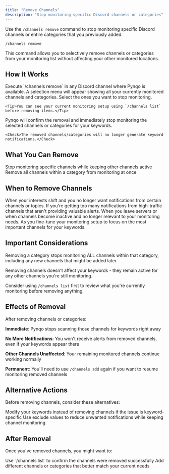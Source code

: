 ```yaml
---
title: "Remove Channels"
description: "Stop monitoring specific Discord channels or categories"
---
```


Use the `/channels remove` command to stop monitoring specific Discord channels or entire categories that you previously added.

```
/channels remove
```

<Info>This command allows you to selectively remove channels or categories from your monitoring list without affecting your other monitored locations.</Info>

## How It Works

<Steps>
  <Step title="Send the Command">
    Execute `/channels remove` in any Discord channel where Pynqo is available.
  </Step>
  <Step title="Choose What to Remove">
    A selection menu will appear showing all your currently monitored channels and categories. Select the ones you want to stop monitoring.
    
    <Tip>You can see your current monitoring setup using `/channels list` before removing items.</Tip>
  </Step>
  <Step title="Confirm Removal">
    Pynqo will confirm the removal and immediately stop monitoring the selected channels or categories for your keywords.
    
    <Check>The removed channels/categories will no longer generate keyword notifications.</Check>
  </Step>
</Steps>

## What You Can Remove

<CardGroup cols={2}>
  <Card title="Individual Channels" icon="hashtag">
    Stop monitoring specific channels while keeping other channels active
  </Card>
  <Card title="Entire Categories" icon="folder">
    Remove all channels within a category from monitoring at once
  </Card>
</CardGroup>

## When to Remove Channels

<Accordion title="Interest Changes">
When your interests shift and you no longer want notifications from certain channels or topics.
</Accordion>

<Accordion title="Reducing Noise">
If you're getting too many notifications from high-traffic channels that aren't providing valuable alerts.
</Accordion>

<Accordion title="Server Changes">
When you leave servers or when channels become inactive and no longer relevant to your monitoring needs.
</Accordion>

<Accordion title="Refining Setup">
As you fine-tune your monitoring setup to focus on the most important channels for your keywords.
</Accordion>

## Important Considerations

<Warning>Removing a category stops monitoring ALL channels within that category, including any new channels that might be added later.</Warning>

<Note>Removing channels doesn't affect your keywords - they remain active for any other channels you're still monitoring.</Note>

<Tip>Consider using `/channels list` first to review what you're currently monitoring before removing anything.</Tip>

## Effects of Removal

After removing channels or categories:

<Check>**Immediate**: Pynqo stops scanning those channels for keywords right away</Check>

<Check>**No More Notifications**: You won't receive alerts from removed channels, even if your keywords appear there</Check>

<Check>**Other Channels Unaffected**: Your remaining monitored channels continue working normally</Check>

<Warning>**Permanent**: You'll need to use `/channels add` again if you want to resume monitoring removed channels</Warning>

## Alternative Actions

Before removing channels, consider these alternatives:

<CardGroup cols={2}>
  <Card title="Adjust Keywords" icon="edit" href="/user-guides/discord-commands/keywords/managee">
    Modify your keywords instead of removing channels if the issue is keyword-specific
  </Card>
  <Card title="Add Exclude Values" icon="filter" href="/user-guides/discord-commands/keywords/manage">
    Use exclude values to reduce unwanted notifications while keeping channel monitoring
  </Card>
</CardGroup>

## After Removal

Once you've removed channels, you might want to:

<CardGroup cols={2}>
  <Card title="Verify Changes" icon="list" href="/user-guides/discord-commands/channels/list">
    Use `/channels list` to confirm the channels were removed successfully
  </Card>
  <Card title="Add New Channels" icon="plus" href="/user-guides/discord-commands/channels/add">
    Add different channels or categories that better match your current needs
  </Card>
</CardGroup>